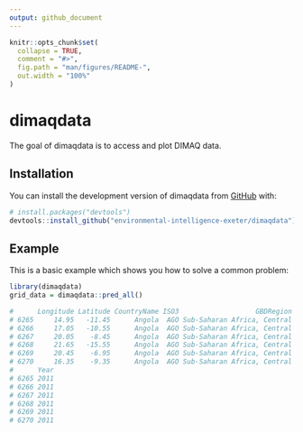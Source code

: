 ```yaml
---
output: github_document
---
```


<!-- README.md is generated from README.Rmd. Please edit that file -->

```r
knitr::opts_chunk$set(
  collapse = TRUE,
  comment = "#>",
  fig.path = "man/figures/README-",
  out.width = "100%"
)
```

# dimaqdata

<!-- badges: start -->
<!-- badges: end -->

The goal of dimaqdata is to access and plot DIMAQ data.

## Installation

You can install the development version of dimaqdata from [GitHub](https://github.com/) with:

``` r
# install.packages("devtools")
devtools::install_github("environmental-intelligence-exeter/dimaqdata")
```

## Example

This is a basic example which shows you how to solve a common problem:

```r
library(dimaqdata)
grid_data = dimaqdata::pred_all()

#      Longitude Latitude CountryName ISO3                   GBDRegion     GBDSuperRegion          SDGRegion WHORegion WHOIncomeRegion        POP Urban     Mean   Median  Lower95  Upper95   StdDev
# 6265     14.95   -11.45      Angola  AGO Sub-Saharan Africa, Central Sub-Saharan Africa Sub-Saharan Africa      AFRO             AFR  4311.4014     0 43.09957 40.86143 20.26946 78.69233 15.60509
# 6266     17.05   -10.55      Angola  AGO Sub-Saharan Africa, Central Sub-Saharan Africa Sub-Saharan Africa      AFRO             AFR   594.7883     0 47.18323 43.77710 21.03159 89.64439 18.88395
# 6267     20.05    -8.45      Angola  AGO Sub-Saharan Africa, Central Sub-Saharan Africa Sub-Saharan Africa      AFRO             AFR   800.3763     0 49.85325 46.61862 22.07525 96.61560 20.35179
# 6268     21.65   -15.55      Angola  AGO Sub-Saharan Africa, Central Sub-Saharan Africa Sub-Saharan Africa      AFRO             AFR   153.5165     0 39.51796 36.63955 19.07645 71.91774 13.69798
# 6269     20.45    -6.95      Angola  AGO Sub-Saharan Africa, Central Sub-Saharan Africa Sub-Saharan Africa      AFRO             AFR  2752.1230     0 49.57304 45.58800 20.80468 98.65109 20.35229
# 6270     16.35    -9.35      Angola  AGO Sub-Saharan Africa, Central Sub-Saharan Africa Sub-Saharan Africa      AFRO             AFR 25956.2363     0 45.67714 42.92597 20.20633 93.04997 19.03817
#      Year
# 6265 2011
# 6266 2011
# 6267 2011
# 6268 2011
# 6269 2011
# 6270 2011
```

